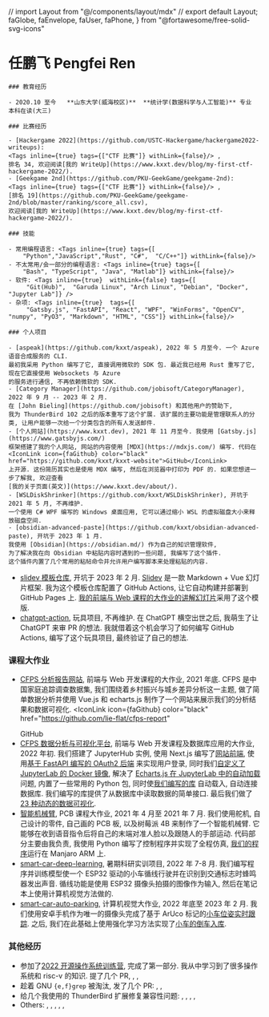 // import Layout from "@/components/layout/mdx"
// export default Layout;
  faGlobe,
  faEnvelope,
  faUser,
  faPhone,
} from "@fortawesome/free-solid-svg-icons"


<A4>
    <h1 className="has-text-centered"> 任鹏飞   Pengfei Ren </h1>
    <HorizontalIconLinks items={
        [
            {icon: faGithub, color: "black", children: "GitHub", href: "https://github.com/kxxt"},
            {icon: faGlobe, color: "dodgerblue", children: "个人网站", href: "https://www.kxxt.dev"},
            {icon: faEnvelope, color: "seagreen", children: "邮箱", href: "mailto:rsworktech@outlook.com"},
            {icon: faUser, color: "darkorange", children: "关于我(英文)", href: "https://www.kxxt.dev/about/"},
            {icon: faPhone, children: "电话: +86 DATA_REMOVED", color: "hotpink", href: "tel:+86TODO"},
        ]
    }/>

    ### 教育经历

    - 2020.10 至今   **山东大学(威海校区)**  **统计学(数据科学与人工智能)** 专业 本科在读(大三)

    ### 比赛经历

    - [Hackergame 2022](https://github.com/USTC-Hackergame/hackergame2022-writeups):
    <Tags inline={true} tags={["CTF 比赛"]} withLink={false}/> ,
    排名 34, 欢迎阅读[我的 WriteUp](https://www.kxxt.dev/blog/my-first-ctf-hackergame-2022/).
    - [Geekgame 2nd](https://github.com/PKU-GeekGame/geekgame-2nd):
    <Tags inline={true} tags={["CTF 比赛"]} withLink={false}/> ,
    [排名 19](https://github.com/PKU-GeekGame/geekgame-2nd/blob/master/ranking/score_all.csv),
    欢迎阅读[我的 WriteUp](https://www.kxxt.dev/blog/my-first-ctf-hackergame-2022/).

    ### 技能

    - 常用编程语言: <Tags inline={true} tags={[
        "Python","JavaScript","Rust", "C#",  "C/C++"]} withLink={false}/>
    - 不太常用/会一部分的编程语言: <Tags inline={true} tags={[
        "Bash", "TypeScript", "Java", "Matlab"]} withLink={false}/>
    - 软件: <Tags inline={true}  withLink={false} tags={[
         "Git(Hub)",  "Garuda Linux", "Arch Linux", "Debian", "Docker", "Jupyter Lab"]} />
    - 杂项: <Tags inline={true}  tags={[
         "Gatsby.js", "FastAPI", "React", "WPF", "WinForms", "OpenCV", "numpy", "PyO3", "Markdown", "HTML", "CSS"]} withLink={false}/>

    ### 个人项目

    - [aspeak](https://github.com/kxxt/aspeak), 2022 年 5 月至今. 一个 Azure 语音合成服务的 CLI.
    最初我采用 Python 编写了它, 直接调用微软的 SDK 包. 最近我已经用 Rust 重写了它, 现在它直接使用 Websockets 与 Azure
    的服务进行通信, 不再依赖微软的 SDK.
    - [Category Manager](https://github.com/jobisoft/CategoryManager), 2022 年 9 月 -- 2023 年 2 月.
    在 [John Bieling](https://github.com/jobisoft) 和其他用户的赞助下,
    我为 ThunderBird 102 之后的版本重写了这个扩展. 该扩展的主要功能是管理联系人的分类, 让用户能够一次给一个分类包含的所有人发送邮件.
    - [个人网站](https://www.kxxt.dev), 2021 年 11 月至今. 我使用 [Gatsby.js](https://www.gatsbyjs.com/)
    框架搭建了我的个人网站, 网站的内容使用 [MDX](https://mdxjs.com/) 编写. 代码在
    <IconLink icon={faGithub} color="black" href="https://github.com/kxxt/kxxt-website">GitHub</IconLink>
    上开源. 这份简历其实也是使用 MDX 编写, 然后在浏览器中打印为 PDF 的. 如果您想进一步了解我, 欢迎查看
    [我的关于页面(英文)](https://www.kxxt.dev/about/).
    - [WSLDiskShrinker](https://github.com/kxxt/WSLDiskShrinker), 开坑于2021 年 5 月, 不再维护.
    一个使用 C# WPF 编写的 Windows 桌面应用, 它可以通过缩小 WSL 的虚拟磁盘大小来释放磁盘空间.
    - [obsidian-advanced-paste](https://github.com/kxxt/obsidian-advanced-paste), 开坑于 2023 年 1 月.
    我使用 [Obsidian](https://obsidian.md/) 作为自己的知识管理软件,
    为了解决我在向 Obsidian 中粘贴内容时遇到的一些问题, 我编写了这个插件.
    这个插件内置了几个常用的粘帖命令并允许用户编写脚本来处理粘贴的内容.

</A4>

<A4>

- [slidev 模板仓库](https://github.com/kxxt/slidev-template-repo), 开坑于 2023
  年 2 月. [Slidev](https://sli.dev/) 是一款 Markdown + Vue 幻灯片框架.
  我为这个模板仓库配置了 GitHub Actions, 让它自动构建并部署到 GitHub Pages 上. [我的前端与 Web
  课程的大作业的讲解幻灯片](https://lie-flat.github.io/slides/)采用了这个模版.
- [chatgpt-action](https://github.com/kxxt/chatgpt-action), 玩具项目, 不再维护.
  在 ChatGPT 横空出世之后, 我萌生了让 ChatGPT 来审 PR 的想法.
  我就借着这个机会学习了如何编写 GitHub Actions, 编写了这个玩具项目,
  最终验证了自己的想法.

### 课程大作业

- [CFPS 分析报告网站](https://cfps-report.vercel.app/), 前端与 Web 开发课程的大作业, 2021 年底.
  CFPS 是中国家庭追踪调查数据集, 我们围绕着乡村振兴与城乡差异分析这一主题, 做了简单数据分析并使用 Vue.js 和
  echarts.js 制作了一个网站来展示我们的分析结果和数据可视化.
  <IconLink
    icon={faGithub}
    color="black"
    href="https://github.com/lie-flat/cfps-report"
  >
    GitHub
  </IconLink>
- [CFPS 数据分析与可视化平台](https://github.com/lie-flat/cfps-jupyterhub), 前端与 Web 开发课程及数据库应用的大作业, 2022 年初.
  我们搭建了 JupyterHub 实例, 使用 Next.js 编写了[网站前端](https://github.com/lie-flat/cfps-jupyterhub/tree/master/hub-login),
  使用[基于 FastAPI 编写的 OAuth2 后端](https://github.com/lie-flat/cfps-jupyterhub/tree/master/backend)
  来实现用户登录, 同时我们[自定义了 JupyterLab 的 Docker 镜像](https://github.com/lie-flat/cfps-jupyterhub/tree/master/minimal-notebook-py310),
  解决了 [Echarts.js 在 JupyterLab 中的自动加载](https://github.com/lie-flat/cfps-jupyterhub/tree/master/jupyterlab_cfps_preload)问题,
  内置了一些常用的 Python 包, 同时使[我们编写的库](https://github.com/lie-flat/cfps-jupyterhub/tree/master/cfps_dvapis)
  自动载入, 自动连接数据库. 我们编写的库提供了从数据库中读取数据的简单接口. 最后我们做了 [23 种动态的数据可视化](https://github.com/lie-flat/cfps-jupyterhub/tree/master/notebooks).
- [智能机械臂](https://www.bilibili.com/video/BV1J54y1n7v6/), PCB 课程大作业, 2021 年 4 月至 2021 年 7 月.
  我们使用舵机, 自己设计的零件, 自己画的 PCB 板, 以及树莓派 4B 来制作了一个智能机械臂.
  它能够在收到语音指令后将自己的末端对准人脸以及跟随人的手部运动. 代码部分主要由我负责,
  我使用 Python 编写了控制程序并实现了全程仿真, [我们的程序](https://github.com/kxxt/robotic-arm)运行在 Manjaro ARM 上.
- [smart-car-deep-learning](https://github.com/lie-flat/smart-car-deep-learning),
  暑期科研实训项目, 2022 年 7-8 月.
  我们编写程序并训练模型使一个 ESP32 驱动的小车循线行驶并在识别到交通标志时蜂鸣器发出声音.
  循线功能是使用 ESP32 摄像头拍摄的图像作为输入, 然后在笔记本上使用计算机视觉方法做的.
- [smart-car-auto-parking](https://github.com/kxxt/chatgpt-action), 计算机视觉大作业, 2022 年底至 2023 年 2 月.
  我们使用安卓手机作为唯一的摄像头完成了基于 ArUco 标记的[小车位姿实时跟踪](https://www.bilibili.com/video/BV1N24y1y7Zt).
  之后, 我们在此基础上使用强化学习方法实现了[小车的倒车入库](https://www.bilibili.com/video/BV1C84y1W7zS).

### 其他经历

- 参加了[2022 开源操作系统训练营](https://github.com/LearningOS/rust-based-os-comp2023/tree/comp2022),
  完成了第一部分. 我从中学习到了很多操作系统和 risc-v 的知识. 提了几个 PR, <PR number="107" repo="LearningOS/rust-based-os-comp2023"/>,
  <PR number="145" repo="LearningOS/rust-based-os-comp2023"/>, <PR number="152" repo="LearningOS/rust-based-os-comp2023" open/>
- 趁着 GNU `{e,f}grep` 被淘汰, 发了几个 PR: <PR number="2916" repo="rust-lang/libc" full/>, <PR number="102092" repo="rust-lang/rust" half/>,
  <PR number="36648" repo="gatsbyjs/gatsby" half/>
- 给几个我使用的 ThunderBird 扩展修复兼容性问题: <PR number="287" repo="jobisoft/DAV-4-TbSync" half/>,
  <PR number="606" repo="jobisoft/TbSync" half/>, <PR number="602" repo="jobisoft/TbSync" half/>, 
  <PR number="173" repo="jobisoft/EAS-4-TbSync" half/>, <PR number="174" repo="jobisoft/EAS-4-TbSync" half/>
- Others: <PR number="12" repo="jhavl/swift" full/>, <PR number="3757" repo="taichi-dev/taichi" full/>,
  <PR number="11" repo="imbushuo/EnergyStar" full/>, <PR number="111" repo="lukas-blecher/LaTeX-OCR" full/>, <PR number="9" repo="imbushuo/EnergyStar" full/>,

</A4>


